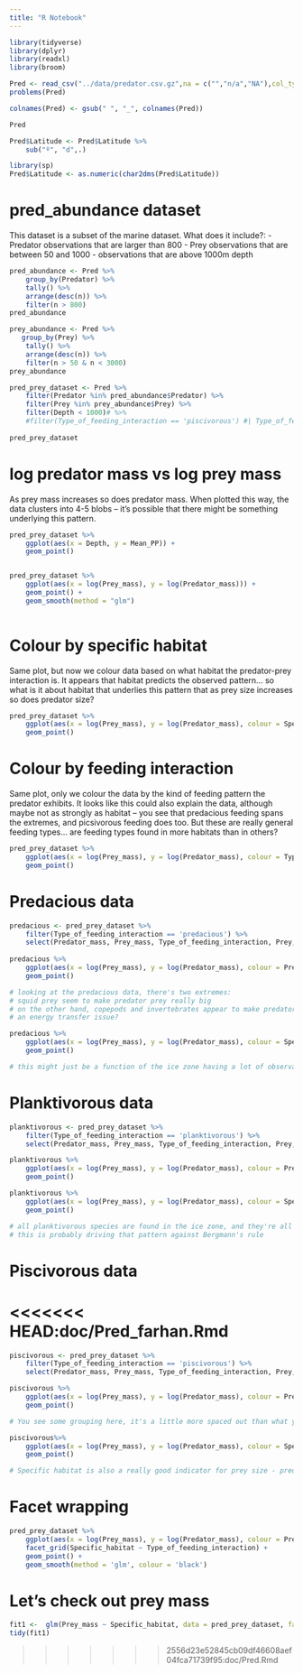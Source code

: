 ```yaml
---
title: "R Notebook"
---
```


```r
library(tidyverse)
library(dplyr)
library(readxl)
library(broom)
```

```r
Pred <- read_csv("../data/predator.csv.gz",na = c("","n/a","NA"),col_types = cols(`SD PP`=col_double()))
problems(Pred)
```

```r
colnames(Pred) <- gsub(" ", "_", colnames(Pred))
```


```r
Pred 

Pred$Latitude <- Pred$Latitude %>% 
    sub("º", "d",.)

library(sp)
Pred$Latitude <- as.numeric(char2dms(Pred$Latitude))

```
# pred_abundance dataset 

This dataset is a subset of the marine dataset. What does it include?: 
- Predator observations that are larger than 800
- Prey observations that are between 50 and 1000
- observations that are above 1000m depth
```r
pred_abundance <- Pred %>% 
    group_by(Predator) %>% 
    tally() %>% 
    arrange(desc(n)) %>% 
    filter(n > 800)
pred_abundance

prey_abundance <- Pred %>% 
   group_by(Prey) %>% 
    tally() %>% 
    arrange(desc(n)) %>% 
    filter(n > 50 & n < 3000)
prey_abundance

pred_prey_dataset <- Pred %>%
    filter(Predator %in% pred_abundance$Predator) %>%
    filter(Prey %in% prey_abundance$Prey) %>%
    filter(Depth < 1000)# %>%
    #filter(Type_of_feeding_interaction == 'piscivorous') #| Type_of_feeding_interaction == 'planktivorous')
    
pred_prey_dataset


```

# log predator mass vs log prey mass

As prey mass increases so does predator mass. When plotted this way, the data clusters into 4-5 blobs -- it's possible that there might be something underlying this pattern. 

```r
pred_prey_dataset %>% 
    ggplot(aes(x = Depth, y = Mean_PP)) +
    geom_point()


pred_prey_dataset %>% 
    ggplot(aes(x = log(Prey_mass), y = log(Predator_mass))) +
    geom_point() +
    geom_smooth(method = "glm")
  

```

# Colour by specific habitat

Same plot, but now we colour data based on what habitat the predator-prey interaction is. 
It appears that habitat predicts the observed pattern... so what is it about habitat that underlies this pattern that as prey size increases so does predator size?
```r
pred_prey_dataset %>% 
    ggplot(aes(x = log(Prey_mass), y = log(Predator_mass), colour = Specific_habitat)) +
    geom_point() 
```
# Colour by feeding interaction

Same plot, only we colour the data by the kind of feeding pattern the predator exhibits. 
It looks like this could also explain the data, although maybe not as strongly as habitat -- you see that predacious feeding spans the extremes, and picsivorous feeding does too. But these are really general feeding types... are feeding types found in more habitats than in others? 

```r
pred_prey_dataset %>% 
    ggplot(aes(x = log(Prey_mass), y = log(Predator_mass), colour = Type_of_feeding_interaction)) +
    geom_point() 
```

# Predacious data

```r

predacious <- pred_prey_dataset %>% 
    filter(Type_of_feeding_interaction == 'predacious') %>% 
    select(Predator_mass, Prey_mass, Type_of_feeding_interaction, Prey, Specific_habitat) 
   
predacious %>% 
    ggplot(aes(x = log(Prey_mass), y = log(Predator_mass), colour = Prey)) +
    geom_point()

# looking at the predacious data, there's two extremes:
# squid prey seem to make predator prey really big
# on the other hand, copepods and invertebrates appear to make predators really small
# an energy transfer issue? 

predacious %>% 
    ggplot(aes(x = log(Prey_mass), y = log(Predator_mass), colour = Specific_habitat)) +
    geom_point() 

# this might just be a function of the ice zone having a lot of observations, but being in the ice zone or nearshore makes you small, while living in the shelf makes you large

```

# Planktivorous data
 
```r
planktivorous <- pred_prey_dataset %>% 
    filter(Type_of_feeding_interaction == 'planktivorous') %>% 
    select(Predator_mass, Prey_mass, Type_of_feeding_interaction, Prey, Specific_habitat)

planktivorous %>% 
    ggplot(aes(x = log(Prey_mass), y = log(Predator_mass), colour = Prey)) +
    geom_point() 

planktivorous %>% 
    ggplot(aes(x = log(Prey_mass), y = log(Predator_mass), colour = Specific_habitat)) +
    geom_point()

# all planktivorous species are found in the ice zone, and they're all really small
# this is probably driving that pattern against Bergmann's rule 

```

# Piscivorous data

<<<<<<< HEAD:doc/Pred_farhan.Rmd
=======
```r
piscivorous <- pred_prey_dataset %>% 
    filter(Type_of_feeding_interaction == 'piscivorous') %>% 
    select(Predator_mass, Prey_mass, Type_of_feeding_interaction, Prey, Specific_habitat) 

piscivorous %>% 
    ggplot(aes(x = log(Prey_mass), y = log(Predator_mass), colour = Prey)) +
    geom_point()

# You see some grouping here, it's a little more spaced out than what you saw for predacious, but there is definitely some grouping

piscivorous%>% 
    ggplot(aes(x = log(Prey_mass), y = log(Predator_mass), colour = Specific_habitat)) +
    geom_point()

# Specific habitat is also a really good indicator for prey size - predator size
```

# Facet wrapping

```r
pred_prey_dataset %>% 
    ggplot(aes(x = log(Prey_mass), y = log(Predator_mass), colour = Prey)) +
    facet_grid(Specific_habitat ~ Type_of_feeding_interaction) +
    geom_point() +
    geom_smooth(method = 'glm', colour = 'black')
```






# Let's check out prey mass

```r
fit1 <-  glm(Prey_mass ~ Specific_habitat, data = pred_prey_dataset, family = gaussian)
tidy(fit1)

```
>>>>>>> 2556d23e52845cb09df46608aef04fca71739f95:doc/Pred.Rmd












